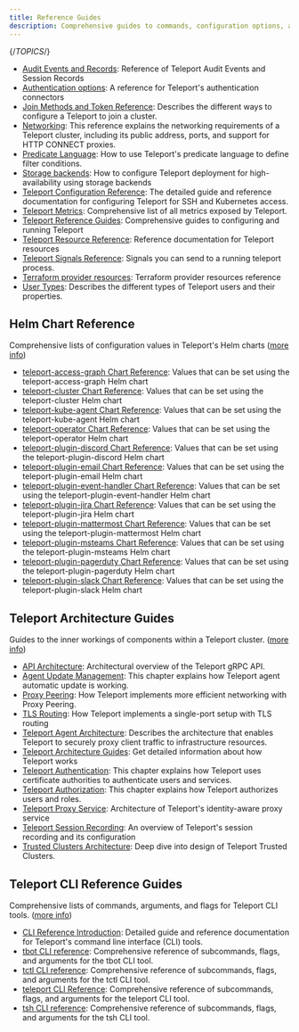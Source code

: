 ```yaml
---
title: Reference Guides
description: Comprehensive guides to commands, configuration options, and other ways of managing your Teleport cluster.
---
```


{/*TOPICS*/}

- [Audit Events and Records](reference/audit.mdx): Reference of Teleport Audit Events and Session Records
- [Authentication options](reference/authentication.mdx): A reference for Teleport's authentication connectors
- [Join Methods and Token Reference](reference/join-methods.mdx): Describes the different ways to configure a Teleport to join a cluster.
- [Networking](reference/networking.mdx): This reference explains the networking requirements of a Teleport cluster, including its public address, ports, and support for HTTP CONNECT proxies.
- [Predicate Language](reference/predicate-language.mdx): How to use Teleport's predicate language to define filter conditions.
- [Storage backends](reference/backends.mdx): How to configure Teleport deployment for high-availability using storage backends
- [Teleport Configuration Reference](reference/config.mdx): The detailed guide and reference documentation for configuring Teleport for SSH and Kubernetes access.
- [Teleport Metrics](reference/metrics.mdx): Comprehensive list of all metrics exposed by Teleport.
- [Teleport Reference Guides](reference/introduction.mdx): Comprehensive guides to configuring and running Teleport
- [Teleport Resource Reference](reference/resources.mdx): Reference documentation for Teleport resources
- [Teleport Signals Reference](reference/signals.mdx): Signals you can send to a running teleport process.
- [Terraform provider resources](reference/terraform-provider.mdx): Terraform provider resources reference
- [User Types](reference/user-types.mdx): Describes the different types of Teleport users and their properties.

## Helm Chart Reference

Comprehensive lists of configuration values in Teleport's Helm charts ([more info](reference/helm-reference.mdx))

- [teleport-access-graph Chart Reference](reference/helm-reference/teleport-access-graph.mdx): Values that can be set using the teleport-access-graph Helm chart
- [teleport-cluster Chart Reference](reference/helm-reference/teleport-cluster.mdx): Values that can be set using the teleport-cluster Helm chart
- [teleport-kube-agent Chart Reference](reference/helm-reference/teleport-kube-agent.mdx): Values that can be set using the teleport-kube-agent Helm chart
- [teleport-operator Chart Reference](reference/helm-reference/teleport-operator.mdx): Values that can be set using the teleport-operator Helm chart
- [teleport-plugin-discord Chart Reference](reference/helm-reference/teleport-plugin-discord.mdx): Values that can be set using the teleport-plugin-discord Helm chart
- [teleport-plugin-email Chart Reference](reference/helm-reference/teleport-plugin-email.mdx): Values that can be set using the teleport-plugin-email Helm chart
- [teleport-plugin-event-handler Chart Reference](reference/helm-reference/teleport-plugin-event-handler.mdx): Values that can be set using the teleport-plugin-event-handler Helm chart
- [teleport-plugin-jira Chart Reference](reference/helm-reference/teleport-plugin-jira.mdx): Values that can be set using the teleport-plugin-jira Helm chart
- [teleport-plugin-mattermost Chart Reference](reference/helm-reference/teleport-plugin-mattermost.mdx): Values that can be set using the teleport-plugin-mattermost Helm chart
- [teleport-plugin-msteams Chart Reference](reference/helm-reference/teleport-plugin-msteams.mdx): Values that can be set using the teleport-plugin-msteams Helm chart
- [teleport-plugin-pagerduty Chart Reference](reference/helm-reference/teleport-plugin-pagerduty.mdx): Values that can be set using the teleport-plugin-pagerduty Helm chart
- [teleport-plugin-slack Chart Reference](reference/helm-reference/teleport-plugin-slack.mdx): Values that can be set using the teleport-plugin-slack Helm chart

## Teleport Architecture Guides

Guides to the inner workings of components within a Teleport cluster. ([more info](reference/architecture.mdx))

- [API Architecture](reference/architecture/architecture.mdx): Architectural overview of the Teleport gRPC API.
- [Agent Update Management](reference/architecture/agent-update-management.mdx): This chapter explains how Teleport agent automatic update is working.
- [Proxy Peering](reference/architecture/proxy-peering.mdx): How Teleport implements more efficient networking with Proxy Peering.
- [TLS Routing](reference/architecture/tls-routing.mdx): How Teleport implements a single-port setup with TLS routing
- [Teleport Agent Architecture](reference/architecture/agents.mdx): Describes the architecture that enables Teleport to securely proxy client traffic to infrastructure resources.
- [Teleport Architecture Guides](reference/architecture/introduction.mdx): Get detailed information about how Teleport works
- [Teleport Authentication](reference/architecture/authentication.mdx): This chapter explains how Teleport uses certificate authorities to authenticate users and services.
- [Teleport Authorization](reference/architecture/authorization.mdx): This chapter explains how Teleport authorizes users and roles.
- [Teleport Proxy Service](reference/architecture/proxy.mdx): Architecture of Teleport's identity-aware proxy service
- [Teleport Session Recording](reference/architecture/session-recording.mdx): An overview of Teleport's session recording and its configuration
- [Trusted Clusters Architecture](reference/architecture/trustedclusters.mdx): Deep dive into design of Teleport Trusted Clusters.

## Teleport CLI Reference Guides

Comprehensive lists of commands, arguments, and flags for Teleport CLI tools. ([more info](reference/cli.mdx))

- [CLI Reference Introduction](reference/cli/overview.mdx): Detailed guide and reference documentation for Teleport's command line interface (CLI) tools.
- [tbot CLI reference](reference/cli/tbot.mdx): Comprehensive reference of subcommands, flags, and arguments for the tbot CLI tool.
- [tctl CLI reference](reference/cli/tctl.mdx): Comprehensive reference of subcommands, flags, and arguments for the tctl CLI tool.
- [teleport CLI Reference](reference/cli/teleport.mdx): Comprehensive reference of subcommands, flags, and arguments for the teleport CLI tool.
- [tsh CLI reference](reference/cli/tsh.mdx): Comprehensive reference of subcommands, flags, and arguments for the tsh CLI tool.
